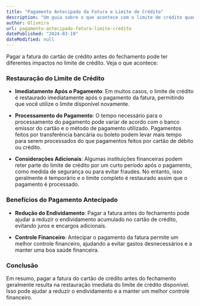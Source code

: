 ```yaml
---
title: "Pagamento Antecipado da Fatura e Limite de Crédito"
description: "Um guia sobre o que acontece com o limite de crédito quando a fatura é paga antes do fechamento, incluindo se o limite é restaurado imediatamente após o pagamento antecipado."
author: Oliveira
url: pagamento-antecipado-fatura-limite-credito
datePublished: "2024-03-19"
dateModified: null
---
```


Pagar a fatura do cartão de crédito antes do fechamento pode ter diferentes impactos no limite de crédito. Veja o que acontece:

### Restauração do Limite de Crédito

- **Imediatamente Após o Pagamento**: Em muitos casos, o limite de crédito é restaurado imediatamente após o pagamento da fatura, permitindo que você utilize o limite disponível novamente.

- **Processamento do Pagamento**: O tempo necessário para o processamento do pagamento pode variar de acordo com o banco emissor do cartão e o método de pagamento utilizado. Pagamentos feitos por transferência bancária ou boleto podem levar mais tempo para serem processados do que pagamentos feitos por cartão de débito ou crédito.

- **Considerações Adicionais**: Algumas instituições financeiras podem reter parte do limite de crédito por um curto período após o pagamento, como medida de segurança ou para evitar fraudes. No entanto, isso geralmente é temporário e o limite completo é restaurado assim que o pagamento é processado.

### Benefícios do Pagamento Antecipado

- **Redução do Endividamento**: Pagar a fatura antes do fechamento pode ajudar a reduzir o endividamento acumulado no cartão de crédito, evitando juros e encargos adicionais.

- **Controle Financeiro**: Antecipar o pagamento da fatura permite um melhor controle financeiro, ajudando a evitar gastos desnecessários e a manter uma boa saúde financeira.

### Conclusão

Em resumo, pagar a fatura do cartão de crédito antes do fechamento geralmente resulta na restauração imediata do limite de crédito disponível. Isso pode ajudar a reduzir o endividamento e a manter um melhor controle financeiro.
